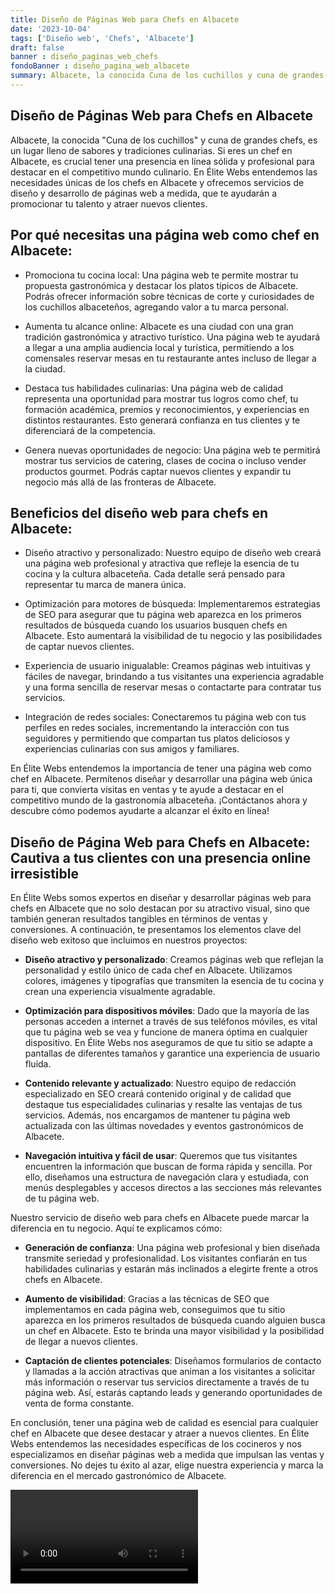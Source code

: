 ```yaml
---
title: Diseño de Páginas Web para Chefs en Albacete
date: '2023-10-04'
tags: ['Diseño web', 'Chefs', 'Albacete']
draft: false
banner : diseño_paginas_web_chefs
fondoBanner : diseño_pagina_web_albacete
summary: Albacete, la conocida Cuna de los cuchillos y cuna de grandes chefs, es un lugar lleno de sabores y tradiciones culinarias. Si eres un chef en Albacete, es crucial tener una presencia en línea sólida y profesional para destacar en el competitivo mundo culinario. En Élite Webs entendemos las necesidades únicas de los chefs en Albacete y ofrecemos servicios de diseño y desarrollo de páginas web a medida, que te ayudarán a promocionar tu talento y atraer nuevos clientes.
---
```


## Diseño de Páginas Web para Chefs en Albacete

Albacete, la conocida "Cuna de los cuchillos" y cuna de grandes chefs, es un lugar lleno de sabores y tradiciones culinarias. Si eres un chef en Albacete, es crucial tener una presencia en línea sólida y profesional para destacar en el competitivo mundo culinario. En Élite Webs entendemos las necesidades únicas de los chefs en Albacete y ofrecemos servicios de diseño y desarrollo de páginas web a medida, que te ayudarán a promocionar tu talento y atraer nuevos clientes.

## Por qué necesitas una página web como chef en Albacete:

- Promociona tu cocina local: Una página web te permite mostrar tu propuesta gastronómica y destacar los platos típicos de Albacete. Podrás ofrecer información sobre técnicas de corte y curiosidades de los cuchillos albaceteños, agregando valor a tu marca personal.

- Aumenta tu alcance online: Albacete es una ciudad con una gran tradición gastronómica y atractivo turístico. Una página web te ayudará a llegar a una amplia audiencia local y turística, permitiendo a los comensales reservar mesas en tu restaurante antes incluso de llegar a la ciudad.

- Destaca tus habilidades culinarias: Una página web de calidad representa una oportunidad para mostrar tus logros como chef, tu formación académica, premios y reconocimientos, y experiencias en distintos restaurantes. Esto generará confianza en tus clientes y te diferenciará de la competencia.

- Genera nuevas oportunidades de negocio: Una página web te permitirá mostrar tus servicios de catering, clases de cocina o incluso vender productos gourmet. Podrás captar nuevos clientes y expandir tu negocio más allá de las fronteras de Albacete.

## Beneficios del diseño web para chefs en Albacete:

- Diseño atractivo y personalizado: Nuestro equipo de diseño web creará una página web profesional y atractiva que refleje la esencia de tu cocina y la cultura albaceteña. Cada detalle será pensado para representar tu marca de manera única.

- Optimización para motores de búsqueda: Implementaremos estrategias de SEO para asegurar que tu página web aparezca en los primeros resultados de búsqueda cuando los usuarios busquen chefs en Albacete. Esto aumentará la visibilidad de tu negocio y las posibilidades de captar nuevos clientes.

- Experiencia de usuario inigualable: Creamos páginas web intuitivas y fáciles de navegar, brindando a tus visitantes una experiencia agradable y una forma sencilla de reservar mesas o contactarte para contratar tus servicios.

- Integración de redes sociales: Conectaremos tu página web con tus perfiles en redes sociales, incrementando la interacción con tus seguidores y permitiendo que compartan tus platos deliciosos y experiencias culinarias con sus amigos y familiares.

En Élite Webs entendemos la importancia de tener una página web como chef en Albacete. Permítenos diseñar y desarrollar una página web única para ti, que convierta visitas en ventas y te ayude a destacar en el competitivo mundo de la gastronomía albaceteña. ¡Contáctanos ahora y descubre cómo podemos ayudarte a alcanzar el éxito en línea!

<GifSeo />

<Cta />

## Diseño de Página Web para Chefs en Albacete: Cautiva a tus clientes con una presencia online irresistible

En Élite Webs somos expertos en diseñar y desarrollar páginas web para chefs en Albacete que no solo destacan por su atractivo visual, sino que también generan resultados tangibles en términos de ventas y conversiones. A continuación, te presentamos los elementos clave del diseño web exitoso que incluimos en nuestros proyectos:

- **Diseño atractivo y personalizado**: Creamos páginas web que reflejan la personalidad y estilo único de cada chef en Albacete. Utilizamos colores, imágenes y tipografías que transmiten la esencia de tu cocina y crean una experiencia visualmente agradable.

- **Optimización para dispositivos móviles**: Dado que la mayoría de las personas acceden a internet a través de sus teléfonos móviles, es vital que tu página web se vea y funcione de manera óptima en cualquier dispositivo. En Élite Webs nos aseguramos de que tu sitio se adapte a pantallas de diferentes tamaños y garantice una experiencia de usuario fluida.

- **Contenido relevante y actualizado**: Nuestro equipo de redacción especializado en SEO creará contenido original y de calidad que destaque tus especialidades culinarias y resalte las ventajas de tus servicios. Además, nos encargamos de mantener tu página web actualizada con las últimas novedades y eventos gastronómicos de Albacete.

- **Navegación intuitiva y fácil de usar**: Queremos que tus visitantes encuentren la información que buscan de forma rápida y sencilla. Por ello, diseñamos una estructura de navegación clara y estudiada, con menús desplegables y accesos directos a las secciones más relevantes de tu página web.

Nuestro servicio de diseño web para chefs en Albacete puede marcar la diferencia en tu negocio. Aquí te explicamos cómo:

- **Generación de confianza**: Una página web profesional y bien diseñada transmite seriedad y profesionalidad. Los visitantes confiarán en tus habilidades culinarias y estarán más inclinados a elegirte frente a otros chefs en Albacete.

- **Aumento de visibilidad**: Gracias a las técnicas de SEO que implementamos en cada página web, conseguimos que tu sitio aparezca en los primeros resultados de búsqueda cuando alguien busca un chef en Albacete. Esto te brinda una mayor visibilidad y la posibilidad de llegar a nuevos clientes.

- **Captación de clientes potenciales**: Diseñamos formularios de contacto y llamadas a la acción atractivas que animan a los visitantes a solicitar más información o reservar tus servicios directamente a través de tu página web. Así, estarás captando leads y generando oportunidades de venta de forma constante.

En conclusión, tener una página web de calidad es esencial para cualquier chef en Albacete que desee destacar y atraer a nuevos clientes. En Élite Webs entendemos las necesidades específicas de los cocineros y nos especializamos en diseñar páginas web a medida que impulsan las ventas y conversiones. No dejes tu éxito al azar, elige nuestra experiencia y marca la diferencia en el mercado gastronómico de Albacete.

<Video />

<CtaBot job='Chefs' city='Albacete'/>

<Gmaps query='Albacete+españa+maps' />